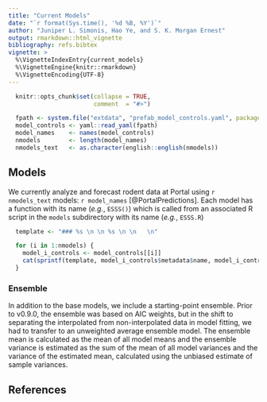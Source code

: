 ```yaml
---
title: "Current Models"
date: "`r format(Sys.time(), '%d %B, %Y')`"
author: "Juniper L. Simonis, Hao Ye, and S. K. Morgan Ernest"
output: rmarkdown::html_vignette
bibliography: refs.bibtex
vignette: >
  %\VignetteIndexEntry{current_models}
  %\VignetteEngine{knitr::rmarkdown}
  %\VignetteEncoding{UTF-8}
---
```


```r

  knitr::opts_chunk$set(collapse = TRUE,
                        comment  = "#>")

  fpath <- system.file("extdata", "prefab_model_controls.yaml", package = "portalcasting")
  model_controls <- yaml::read_yaml(fpath)
  model_names    <- names(model_controls)
  nmodels        <- length(model_names)
  nmodels_text   <- as.character(english::english(nmodels))


```

## Models

We currently analyze and forecast rodent data at Portal using `r nmodels_text` models: `r model_names` [@PortalPredictions]. Each model has a function with its name (*e.g.*, `ESSS()`) which is called from an associated R script in the `models` subdirectory with its name (*e.g.*, `ESSS.R`)


```r

  template <- "### %s \n \n %s \n \n   \n"

  for (i in 1:nmodels) {
    model_i_controls <- model_controls[[i]]
    cat(sprintf(template, model_i_controls$metadata$name, model_i_controls$metadata$text))
  }
```



### Ensemble

In addition to the base models, we include a starting-point ensemble. 
Prior to v0.9.0, the ensemble was based on AIC weights, but in the shift to separating the interpolated from non-interpolated data in model fitting, we had to transfer to an unweighted average ensemble model. 
The ensemble mean is calculated as the mean of all model means and the ensemble variance is estimated as the sum of the mean of all model variances and the variance of the estimated mean, calculated using the unbiased estimate of sample variances.


## References
